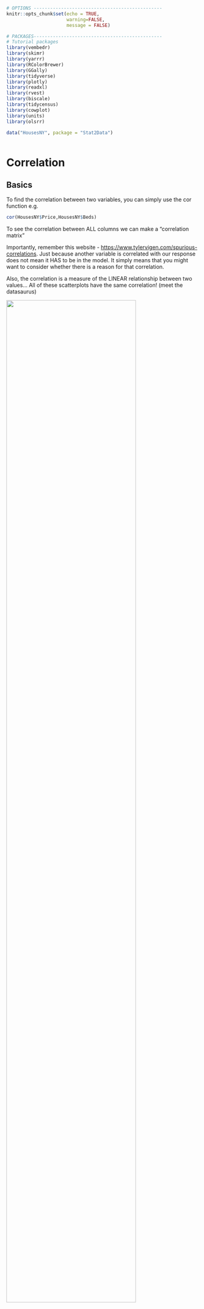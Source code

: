 ```r
# OPTIONS -----------------------------------------------
knitr::opts_chunk$set(echo = TRUE, 
                      warning=FALSE, 
                      message = FALSE)

# PACKAGES-----------------------------------------------
# Tutorial packages
library(vembedr)
library(skimr)
library(yarrr)
library(RColorBrewer)
library(GGally) 
library(tidyverse)
library(plotly)
library(readxl)
library(rvest)
library(biscale)
library(tidycensus)
library(cowplot)
library(units)
library(olsrr)

data("HousesNY", package = "Stat2Data")



```

# Correlation

## Basics

To find the correlation between two variables, you can simply use the cor function e.g.

```r
cor(HousesNY$Price,HousesNY$Beds)
```

To see the correlation between ALL columns we can make a "correlation matrix"

Importantly, remember this website - <https://www.tylervigen.com/spurious-correlations>. Just because another variable
is correlated with our response does not mean it HAS to be in the model. It simply means that you might want to consider
whether there is a reason for that correlation.

Also, the correlation is a measure of the LINEAR relationship between two values... All of these scatterplots have the
same correlation! (meet the datasaurus)

![](https://media.licdn.com/dms/image/D5612AQHYc0oDHJNE1g/article-inline_image-shrink_400_744/0/1689928057943?e=2147483647&v=beta&t=d6XaMDTpBJyujV1N088xPBIJJNSZdKUJedFclvCQyqQ){width="82%"}

As you can see better in this gif

![](https://miro.medium.com/v2/resize:fit:1400/1*uzVmvgn7I-t9x5MTByQg_A.gif){width="70%"}

## Covariance/Correlation matrix plots

Looking at correlations is a quick (but often misleading) way to assess what is happening. Essentially we can look at
the correlation between each column of data. You can simply look at the correlations of any NUMERIC columns using the
corrplot code.

```r
library(corrplot)

# Filter to a new data frame with only numeric columns
house.numeric.columns <- HousesNY[ , sapply(HousesNY,is.numeric)]
corrplot(cor(house.numeric.columns),method="ellipse",type="lower")
```

Another one is in the ggstatsplot package -
<https://indrajeetpatil.github.io/ggstatsplot/articles/web_only/ggcorrmat.html> many more examples here.

```r
library(ggstatsplot)
ggcorrmat(HousesNY)
```

There are LOADS of other ways to run correlation plots here: <https://www.r-graph-gallery.com/correlogram.html> Feel
free to choose a favourite.

For example, GGALLY does this with its ggpairs command. But it doesn't like working on large datasets.

```r

# Choose column names - let's say I don't care about location
colnames(HousesNY)

# Create plot - note I have message=TRUE and warning=TRUE turned on at the top of my code chunk
ggpairs(HousesNY[,c("Price","Beds" ,"Baths","Size" , "Lot"   )])

```

<br><br>
